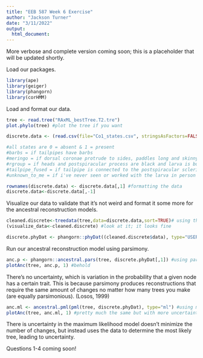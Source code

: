 ```yaml
---
title: "EEB 587 Week 6 Exercise"
author: "Jackson Turner"
date: "3/11/2022"
output:
  html_document: 
---
```


More verbose and complete version coming soon; this is a placeholder that will be updated shortly. 

Load our packages.

```r
library(ape)
library(geiger)
library(phangorn)
library(corHMM)
```
Load and format our data.
```r
tree <- read.tree("RAxML_bestTree.T2.tre")
plot.phylo(tree) #plot the tree if you want

discrete.data <- (read.csv(file="Co1_states.csv", stringsAsFactors=FALSE)) #read the csv file

#all states are 0 = absent & 1 = present
#barbs = if tailpipes have barbs 
#meringo = if dorsal coronae protrude to sides, paddles long and skinny
#rgroup = if heads and postspiracular process are black and larva is bulky
#tailpipe_fused = if tailpipe is connected to the postspiracular sclerite
#unknown_to_me = if i've never seen or worked with the larva in person

rownames(discrete.data) <- discrete.data[,1] #formatting the data
discrete.data<-discrete.data[,-1]
```
Visualize our data to validate that it's not weird and format it some more for the ancestral reconstruction models.
```r
cleaned.discrete<-treedata(tree,data=discrete.data,sort=TRUE)# using the treedata() function to quality check it
(visualize_data<-cleaned.discrete) #look at it; it looks fine

discrete.phyDat <- phangorn::phyDat((cleaned.discrete$data), type="USER",levels=c(0,1)) #formatting for functions later
```
Run our ancestral reconstruction model using parsimony.
```r
anc.p <- phangorn::ancestral.pars(tree, discrete.phyDat[,1]) #using parsimony for ancestral reconstruction
plotAnc(tree, anc.p, 1) #behold
```

There's no uncertainty, which is variation in the probability that a given node has a certain trait. This is because parsimony produces reconstructions that require the same amount of changes no matter how many trees you make (are equally parsimonious). (Losos, 1999)
```r
anc.ml <- ancestral.pml(pml(tree, discrete.phyDat), type="ml") #using maximum likelihood for ancestral reconstruction
plotAnc(tree, anc.ml, 1) #pretty much the same but with more uncertainty
```

There is uncertainty in the maximum likelihood model doesn't minimize the number of changes, but instead uses the data to determine the most likely tree, leading to uncertainty.

Questions 1-4 coming soon!